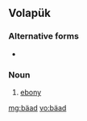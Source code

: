 ==Volapük==

===Alternative forms===
* {{l|vo|bayad}}

===Noun===
{{infl|vo|noun}}

# [[ebony]]

[[mg:bäad]]
[[vo:bäad]]